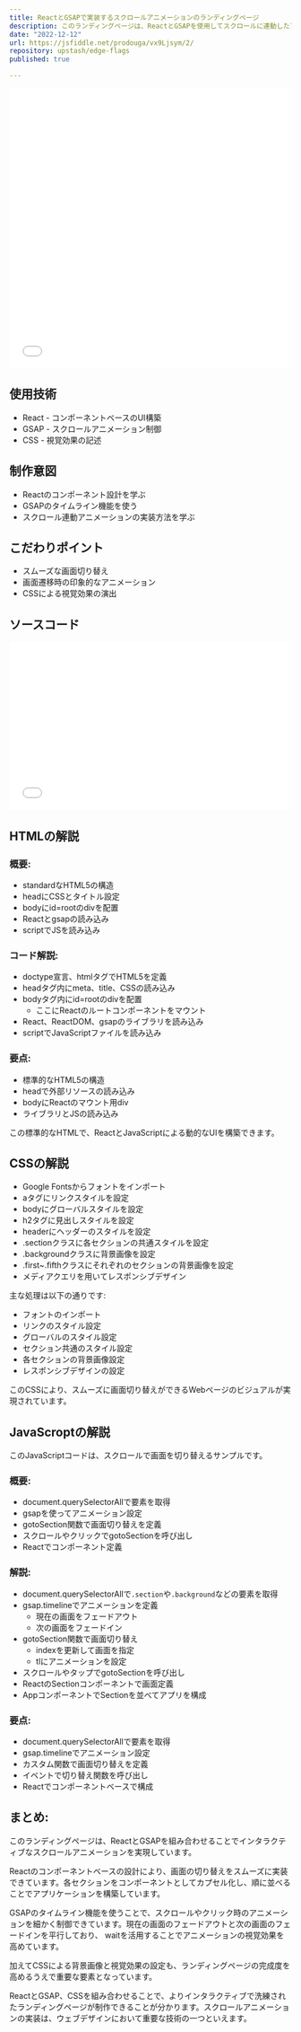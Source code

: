 ```yaml
---
title: ReactとGSAPで実装するスクロールアニメーションのランディングページ
description: このランディングページは、ReactとGSAPを使用してスクロールに連動したアニメーションを実装しています。スクロールやクリックでスムーズに画面が切り替わる実装方法と、CSSでの視覚効果の設定方法を解説しています。Reactのコンポーネント設計とGSAPのタイムライン機能を活用した、インタラクティブなランディングページの作例となっています。
date: "2022-12-12"
url: https://jsfiddle.net/prodouga/vx9Ljsym/2/
repository: upstash/edge-flags
published: true

---
```


<iframe width="100%" height="500" src="//jsfiddle.net/prodouga/vx9Ljsym/2/embedded/result/" allowfullscreen="allowfullscreen" allowpaymentrequest frameborder="0"></iframe>

## 使用技術
- React - コンポーネントベースのUI構築
- GSAP - スクロールアニメーション制御
- CSS - 視覚効果の記述

## 制作意図
- Reactのコンポーネント設計を学ぶ
- GSAPのタイムライン機能を使う
- スクロール連動アニメーションの実装方法を学ぶ

## こだわりポイント
- スムーズな画面切り替え
- 画面遷移時の印象的なアニメーション
- CSSによる視覚効果の演出

## ソースコード

<iframe width="100%" height="300" src="//jsfiddle.net/prodouga/vx9Ljsym/2/embedded/js,html,css/dark/" allowfullscreen="allowfullscreen" allowpaymentrequest frameborder="0"></iframe>

## HTMLの解説

### 概要:

- standardなHTML5の構造
- headにCSSとタイトル設定 
- bodyにid=rootのdivを配置
- Reactとgsapの読み込み
- scriptでJSを読み込み

### コード解説:

- doctype宣言、htmlタグでHTML5を定義
- headタグ内にmeta、title、CSSの読み込み
- bodyタグ内にid=rootのdivを配置
  - ここにReactのルートコンポーネントをマウント
- React、ReactDOM、gsapのライブラリを読み込み
- scriptでJavaScriptファイルを読み込み

### 要点:

- 標準的なHTML5の構造
- headで外部リソースの読み込み
- bodyにReactのマウント用div
- ライブラリとJSの読み込み

この標準的なHTMLで、ReactとJavaScriptによる動的なUIを構築できます。

## CSSの解説

- Google Fontsからフォントをインポート
- aタグにリンクスタイルを設定
- bodyにグローバルスタイルを設定 
- h2タグに見出しスタイルを設定
- headerにヘッダーのスタイルを設定
- .sectionクラスに各セクションの共通スタイルを設定
- .backgroundクラスに背景画像を設定
- .first~.fifthクラスにそれぞれのセクションの背景画像を設定
- メディアクエリを用いてレスポンシブデザイン

主な処理は以下の通りです:

- フォントのインポート
- リンクのスタイル設定
- グローバルのスタイル設定
- セクション共通のスタイル設定 
- 各セクションの背景画像設定
- レスポンシブデザインの設定

このCSSにより、スムーズに画面切り替えができるWebページのビジュアルが実現されています。

## JavaScroptの解説
このJavaScriptコードは、スクロールで画面を切り替えるサンプルです。

### 概要:

- document.querySelectorAllで要素を取得
- gsapを使ってアニメーション設定 
- gotoSection関数で画面切り替えを定義
- スクロールやクリックでgotoSectionを呼び出し
- Reactでコンポーネント定義

### 解説:

- document.querySelectorAllで`.section`や`.background`などの要素を取得
- gsap.timelineでアニメーションを定義
  - 現在の画面をフェードアウト
  - 次の画面をフェードイン
- gotoSection関数で画面切り替え
  - indexを更新して画面を指定
  - tlにアニメーションを設定
- スクロールやタップでgotoSectionを呼び出し
- ReactのSectionコンポーネントで画面定義
- AppコンポーネントでSectionを並べてアプリを構成

### 要点:

- document.querySelectorAllで要素を取得
- gsap.timelineでアニメーション設定
- カスタム関数で画面切り替えを定義
- イベントで切り替え関数を呼び出し
- Reactでコンポーネントベースで構成

## まとめ:

このランディングページは、ReactとGSAPを組み合わせることでインタラクティブなスクロールアニメーションを実現しています。

Reactのコンポーネントベースの設計により、画面の切り替えをスムーズに実装できています。各セクションをコンポーネントとしてカプセル化し、順に並べることでアプリケーションを構築しています。

GSAPのタイムライン機能を使うことで、スクロールやクリック時のアニメーションを細かく制御できています。現在の画面のフェードアウトと次の画面のフェードインを平行しており、 waitを活用することでアニメーションの視覚効果を高めています。

加えてCSSによる背景画像と視覚効果の設定も、ランディングページの完成度を高めるうえで重要な要素となっています。

ReactとGSAP、CSSを組み合わせることで、よりインタラクティブで洗練されたランディングページが制作できることが分かります。スクロールアニメーションの実装は、ウェブデザインにおいて重要な技術の一つといえます。
